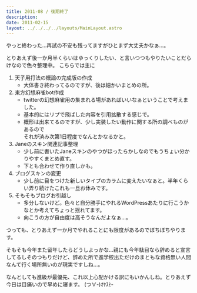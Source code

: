 ```yaml
---
title: 2011-08 / 後期終了
description: 
date: 2011-02-15
layout: ../../../../layouts/MainLayout.astro
---
```


やっと終わった…再試の不安も残ってますがひとまず大丈夫かなぁ…。

とりあえず後一か月半くらいはゆっくりしたい、と言いつつもやりたいことだらけなので色々整理中。
こちらでは主に

1. 天子用打法の概論の完成版の作成
    - 大体書き終わってるのですが、後は細かいまとめの所。
1. 東方幻想麻雀bot作成
    - twitterの幻想麻雀用の集まれる場があればいいなぁということで考えました。
    - 基本的にはリプで飛ばした内容を引用拡散する感じで。
    - 概形は出来てるのですが、少し実装したい動作に関する所の調べものがあるので  
    それが済み次第1日程度でなんとかなるかと。
1. Janeのスキン関連記事整理
    - 少し前に書いたJaneスキンのやつがほったらかしなのでもうちょい分かりやすくまとめ直す。
    - 下とも合わせて作り直しかも。
1. ブログスキンの変更
    - 少し前に目をつけた新しいタイプのカラムに変えたいなぁと。半年くらい弄り続けたこれも一旦お休みです。
1. そもそもブログお引越し
    - 多分しないけど。色々と自分勝手にやれるWordPressあたりに行こうかなとか考えてちょっと揺れてます。
    - 向こうの方が自由度は高そうなんだよなぁ…。

つっても、とりあえず一か月でやれることにも限度があるのでぼちぼちやります。

そもそも今年また留年したらどうしよっかな…親にも今年駄目なら辞めると宣言してるしそのつもりだけど、辞めた所で進学校出ただけのまともな資格無い人間なんて行く場所無いのが現実ですしね…。

なんとしても進級が最優先、これ以上心配かける訳にもいかんしね。とりあえず今日は目痛いので早めに寝ます。
(つ∀-)ｵﾔｽﾐ-
